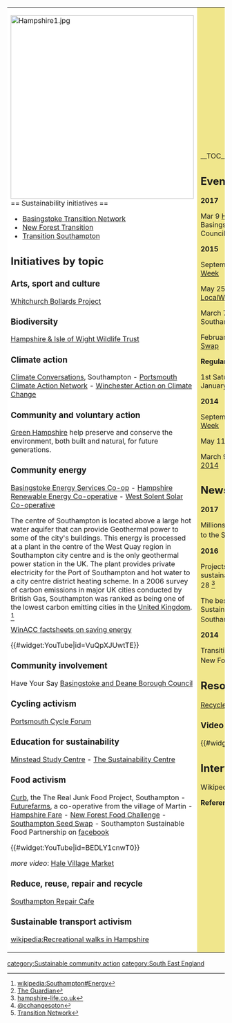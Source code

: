 {| cellpadding="8" cellspacing="0"
|- valign="top" 
| style="background:white" width="52%"|
[[File:Hampshire1.jpg|424px]]<br clear=left>
== Sustainability initiatives ==
*[http://basingstoketransition.org/ Basingstoke Transition Network]
*[http://newforesttransition.org.uk/ New Forest Transition]
*[http://transitionsouthampton.org/ Transition Southampton]

== Initiatives by topic ==

=== Arts, sport and culture ===

[http://www.whitchurchbollards.org.uk/ Whitchurch Bollards Project]

=== Biodiversity ===

[http://www.hiwwt.org.uk/ Hampshire & Isle of Wight Wildlife Trust]

=== Climate action ===

[https://southamptonclimatechange.wordpress.com/ Climate Conversations], Southampton - [http://www.portsmouthcan.co.uk/ Portsmouth Climate Action Network] - [http://www.winacc.org.uk/ Winchester Action on Climate Change]

=== Community and voluntary action ===

[http://www.greenhampshire.co.uk/ Green Hampshire] help preserve and conserve the environment, both built and natural, for future generations.

=== Community energy ===

[http://bes.coop/ Basingstoke Energy Services Co-op] - [http://hampshire-energy.coop/ Hampshire Renewable Energy Co-operative] - [http://westsolentsolar.coop West Solent Solar Co-operative]

The centre of Southampton is located above a large hot water aquifer that can provide Geothermal power to some of the city's buildings. This energy is processed at a plant in the centre of the West Quay region in Southampton city centre and is the only geothermal power station in the UK. The plant provides private electricity for the Port of Southampton and hot water to a city centre district heating scheme. In a 2006 survey of carbon emissions in major UK cities conducted by British Gas, Southampton was ranked as being one of the lowest carbon emitting cities in the [[United Kingdom]]. <ref>[[wikipedia:Southampton#Energy]]</ref>

[http://winacc.org.uk/saving-energy-home-publications WinACC factsheets on saving energy]

{{#widget:YouTube|id=VuQpXJUwtTE}}

=== Community involvement ===

Have Your Say [http://www.basingstoke.gov.uk/haveyoursay Basingstoke and Deane Borough Council]

=== Cycling activism ===

[http://www.pompeybug.co.uk/ Portsmouth Cycle Forum]

=== Education for sustainability ===

[http://www3.hants.gov.uk/msc/msc.html Minstead Study Centre] - [http://www.sustainability-centre.org/ The Sustainability Centre]

=== Food activism ===

[https://curbkitchen.wordpress.com/ Curb], the The Real Junk Food Project, Southampton - [http://www.futurefarms.org.uk/ Futurefarms], a co-operative from the village of Martin - [http://www.hampshirefare.co.uk/ Hampshire Fare] - [http://newforesttransition.ning.com/ New Forest Food Challenge] - [https://seedswapsouthampton.wordpress.com/ Southampton Seed Swap] - Southampton Sustainable Food Partnership on [https://www.facebook.com/groups/243214996013608/ facebook]

{{#widget:YouTube|id=BEDLY1cnwT0}}

''more video'': [https://www.youtube.com/watch?v=K9y5forplXY Hale Village Market]

=== Reduce, reuse, repair and recycle ===

[http://www.transitionsouthampton.org/index.php/projects/repair-cafe Southampton Repair Cafe]

=== Sustainable transport activism ===

[[wikipedia:Recreational walks in Hampshire]]

| style="background:khaki" |

__TOC__

== Events ==

'''2017'''

Mar 9  [http://www.basingstoke.gov.uk/haveyoursay Have Your Say], public open day, Basingstoke and Deane Borough Council

'''2015'''

September 19  - 27 [http://basingstoketransition.org/  Basingstoke Green Week]

May 25 [http://www.environmental-rock.org.uk/envirorock-is-returning-on-the-25th-of-may-2015-get-excited-were-still-looking-for-a-bands-coordinator-so-if-youd-like-to-get-involved-send-us-an-email-at-infoenvironmental-rock-org-uk/ Environmental Rock 2015], on [https://localwiki.org/southampton/Environmental_Rock LocalWiki]

March 7 [http://www.southamptonhub.org/sustainability-festival Sustainability Festival], Southampton Hub

February 8 [https://seedswapsouthampton.wordpress.com/seed-swap-2014/ 9th Southampton Seed Swap]

'''Regular events'''

1st Saturday of every month (except January) [http://www.transitionsouthampton.org/index.php/projects/repair-cafe Southampton Repair Cafe]

'''2014''' 

September 20 - 27 [http://basingstoketransition.org/wp-content/uploads/2014/09/GreenWeekEvents69e.pdf Basingstoke Green Week]

May 11 [https://sites.google.com/a/southdownsgreenfair.org/south-downs-green-fair/ South Downs Green Fair]

March 9 [http://alton.greenopenhomes.net/ Alton Green Open Homes 2014]

== News and comment ==

'''2017'''

Millions of native oysters to be returned to the Solent, Apr 20 <ref>[https://www.theguardian.com/environment/2017/apr/20/millions-of-native-oysters-to-be-returned-to-the-solent The Guardian]</ref>

'''2016'''

Projects leading the way for a more sustainable future in Hampshire, Nov 28 <ref>[http://www.hampshire-life.co.uk/out-about/places/projects_leading_the_way_for_a_more_sustainable_future_in_hampshire_1_4795951 hampshire-life.co.uk]</ref>

The best thing since sliced bread - A Sustainable Food Partnership for Southampton, Mar 22 <ref>[https://southamptonclimatechange.wordpress.com/2016/03/22/the-best-thing-since-sliced-bread-a-sustainable-food-partnership-for-southampton/ @cchangesoton]</ref>

'''2014''' 

Transition: Live and Unleashed in the New Forest! October 24 <ref>[http://www.transitionnetwork.org/blogs/rob-hopkins/2014-10/transition-live-and-unleashed-new-forest Transition Network]</ref>

== Resources ==

{{Appsuk}}

[https://play.google.com/store/apps/details?id=com.recycle4scc&hl=en_GB Recycle for Southampton]

=== Video ===

{{#widget:YouTube|id=RWx6xncGzoM}}

== Interwiki links ==
Wikipedia: [[wikipedia:Hampshire|Hampshire]]


'''References'''
{{Attrib sca ref|Hampshire}}
<references/>
|}


{{scaendmenu}}
[[category:Sustainable community action]]
[[category:South East England]]